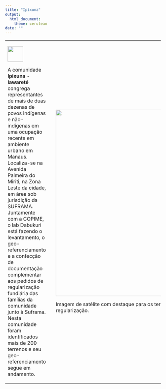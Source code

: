 ```yaml
---
title: "Ipíxuna"
output: 
  html_document:
    theme: cerulean
date: ""
---
```


<table>
<tr>
<td>

<img align = "center" width = 50px src = "DABUKURI.png" /> 

A comunidade __Ipixuna - Iawareté__ congrega representantes de mais de duas dezenas de povos indígenas e não-indígenas em uma ocupação recente em ambiente urbano em Manaus. Localiza-se na Avenida Palmeira do Miriti, na Zona Leste da cidade, em área sob jurisdição da SUFRAMA. Juntamente com a COPIME, o lab Dabukuri está fazendo o levantamento, o geo-referenciamento e a confecção de documentação complementar aos pedidos de regularização fundiária das famílias da comunidade junto à Suframa. Nesta comunidade foram identificados mais de 200 terrenos e seu geo-referenciamento segue em andamento.

</td>

<td><p>     </p></td>

<td>
<div class = 'container'>
<img width = 600px src = "ipixuna_satelite.png"/>
</div>
Imagem de satélite com destaque para os terrenos em processo de regularização.

</td>
</tr>
</table>
